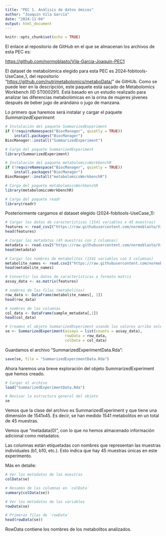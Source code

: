---
title: "PEC 1. Análisis de datos ómicos"
author: "Joaquín Vila García"
date: "2024-11-04"
output: html_document
---

```{r setup, include=FALSE}
knitr::opts_chunk$set(echo = TRUE)
```

El enlace al repositorio de GitHub en el que se almacenan los archivos de esta PEC es:

<https://github.com/normoblasto/Vila-Garcia-Joaquin-PEC1>

El dataset de metabolómica elegido para esta PEC es 2024-fobitools-UseCase_1, del repositorio "<https://github.com/nutrimetabolomics/metaboData/>" de GitHUb. Como se puede leer en la descripción, este paquete está sacado de Metabolomics Workbench (ID ST000291). Está basado en un estudio realizado para analizar las diferencias metabolómicas en la orina de mujeres jóvenes después de beber jugo de arándano o jugo de manzana.

Lo primero que haremos será instalar y cargar el paquete *SummarizedExperiment*:

```{r}
# Instalación del paquete SummarizedExperiment
if (!requireNamespace("BiocManager", quietly = TRUE))
    install.packages("BiocManager")
BiocManager::install("SummarizedExperiment")

# Carga del paquete SummarizedExperiment
library(SummarizedExperiment)

# Instalación del paquete metabolomicsWorkbenchR
if (!requireNamespace("BiocManager", quietly = TRUE))
    install.packages("BiocManager")
BiocManager::install("metabolomicsWorkbenchR")

# Carga del paquete metabolomicsWorkbenchR
library(metabolomicsWorkbenchR)

# Carga del paquete readr
library(readr)
```

Posteriormente cargamos el dataset elegido (2024-fobitools-UseCase_1):

```{r}
# Cargar los datos de características (1541 variables x 45 muestras)
features <- read_csv2("https://raw.githubusercontent.com/normoblasto/Vila-Garcia-Joaquin-PEC1/main/2024-fobitools-UseCase_1/features.csv")
head(features)

# Cargar los metadatos (45 muestras con 2 columnas)
metadata <- read.csv2("https://raw.githubusercontent.com/normoblasto/Vila-Garcia-Joaquin-PEC1/main/2024-fobitools-UseCase_1/metadata.csv",  header = TRUE, row.names = 1)
head(metadata)

# Cargar los nombres de metabolitos (1541 variables con 3 columnas)
metabolite_names <- read.csv2("https://raw.githubusercontent.com/normoblasto/Vila-Garcia-Joaquin-PEC1/main/2024-fobitools-UseCase_1/metaboliteNames.csv",  header = TRUE, row.names = 1)
head(metabolite_names)
```

```{r}
# Convertir los datos de características a formato matriz
assay_data <- as.matrix(features)

# nombres de las filas (metabolitos)
row_data <- DataFrame(metabolite_names[, 1])
head(row_data)

# nombres de las columnas
col_data <- DataFrame(sample_metadata[,1])
head(col_data)
```

```{r}
# Creamos el objeto SummarizedExperiment usando los valores arriba seleccionados
se <- SummarizedExperiment(assays = list(counts = assay_data),
                           rowData = row_data,
                           colData = col_data)
```

Guardamos el archivo "SummarizedExperimentData.Rda":

```{r}
save(se, file = "SummarizedExperimentData.Rda")

```

Ahora haremos una breve exploración del objeto SummarizedExperiment que hemos creado.

```{r}
# Cargar el archivo
load("SummarizedExperimentData.Rda")

# Revisar la estructura general del objeto
se
```

Vemos que la clase del archivo es SummarizedExperiment y que tiene una dimensión de 1541x45. Es decir, se han medido 1541 metabolitos en un total de 45 muestras.

Vemos que "metadata(0)", con lo que no hemos almacenado información adicional como metadatos.

Las columnas están etiquetadas con nombres que representan las muestras individuales (b1, b10, etc.). Esto indica que hay 45 muestras únicas en este experimento.

Más en detalle:

```{r}
# Ver los metadatos de las muestras
colData(se)

# Resumen de las columnas en `colData`
summary(colData(se))
```

```{r}
# Ver los metadatos de las variables
rowData(se)

# Primeras filas de `rowData`
head(rowData(se))
```

RowData contiene los nombres de los metabolitos analizados.
